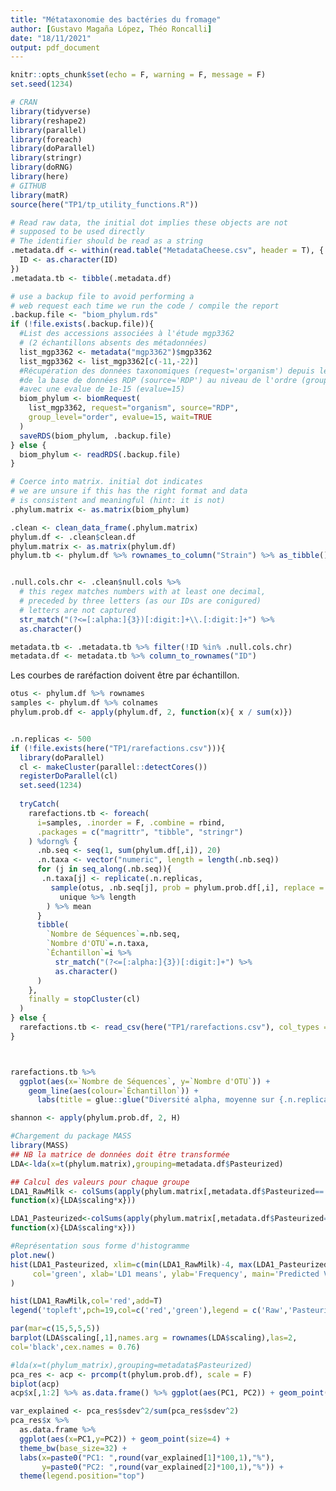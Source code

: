 ```yaml
---
title: "Métataxonomie des bactéries du fromage"
author: [Gustavo Magaña López, Théo Roncalli]
date: "18/11/2021"
output: pdf_document
---
```


```r
knitr::opts_chunk$set(echo = F, warning = F, message = F)
set.seed(1234)
```

```r
# CRAN
library(tidyverse)
library(reshape2)
library(parallel)
library(foreach)
library(doParallel)
library(stringr)
library(doRNG)
library(here)
# GITHUB
library(matR)
source(here("TP1/tp_utility_functions.R"))
```

```r
# Read raw data, the initial dot implies these objects are not 
# supposed to be used directly
# The identifier should be read as a string 
.metadata.df <- within(read.table("MetadataCheese.csv", header = T), {
  ID <- as.character(ID)
})
.metadata.tb <- tibble(.metadata.df)

# use a backup file to avoid performing a 
# web request each time we run the code / compile the report
.backup.file <- "biom_phylum.rds"
if (!file.exists(.backup.file)){
  #List des accessions associées à l'étude mgp3362 
  # (2 échantillons absents des métadonnées)
  list_mgp3362 <- metadata("mgp3362")$mgp3362
  list_mgp3362 <- list_mgp3362[c(-11,-22)]
  #Récupération des données taxonomiques (request='organism') depuis les hits
  #de la base de données RDP (source='RDP') au niveau de l'ordre (group_level='order')
  #avec une evalue de 1e-15 (evalue=15)
  biom_phylum <- biomRequest(
    list_mgp3362, request="organism", source="RDP",
    group_level="order", evalue=15, wait=TRUE
  )
  saveRDS(biom_phylum, .backup.file)
} else {
  biom_phylum <- readRDS(.backup.file)
}

# Coerce into matrix. initial dot indicates 
# we are unsure if this has the right format and data
# is consistent and meaningful (hint: it is not)
.phylum.matrix <- as.matrix(biom_phylum)

.clean <- clean_data_frame(.phylum.matrix)
phylum.df <- .clean$clean.df
phylum.matrix <- as.matrix(phylum.df)
phylum.tb <- phylum.df %>% rownames_to_column("Strain") %>% as_tibble()


.null.cols.chr <- .clean$null.cols %>% 
  # this regex matches numbers with at least one decimal, 
  # preceded by three letters (as our IDs are conigured)
  # letters are not captured
  str_match("(?<=[:alpha:]{3})[:digit:]+\\.[:digit:]+") %>% 
  as.character()

metadata.tb <- .metadata.tb %>% filter(!ID %in% .null.cols.chr)
metadata.df <- metadata.tb %>% column_to_rownames("ID")
```


Les courbes de raréfaction doivent être par échantillon.

```r
otus <- phylum.df %>% rownames
samples <- phylum.df %>% colnames
phylum.prob.df <- apply(phylum.df, 2, function(x){ x / sum(x)})


.n.replicas <- 500
if (!file.exists(here("TP1/rarefactions.csv"))){
  library(doParallel)
  cl <- makeCluster(parallel::detectCores())
  registerDoParallel(cl)
  set.seed(1234)
  
  tryCatch(
    rarefactions.tb <- foreach(
      i=samples, .inorder = F, .combine = rbind, 
      .packages = c("magrittr", "tibble", "stringr")
    ) %dorng% {
      .nb.seq <- seq(1, sum(phylum.df[,i]), 20)
      .n.taxa <- vector("numeric", length = length(.nb.seq))
      for (j in seq_along(.nb.seq)){
       .n.taxa[j] <- replicate(.n.replicas, 
         sample(otus, .nb.seq[j], prob = phylum.prob.df[,i], replace = T) %>% 
           unique %>% length
        ) %>% mean
      }
      tibble(
        `Nombre de Séquences`=.nb.seq, 
        `Nombre d'OTU`=.n.taxa,
        `Échantillon`=i %>% 
          str_match("(?<=[:alpha:]{3})[:digit:]+") %>% 
          as.character()
      )
    }, 
    finally = stopCluster(cl)
  )
} else {
  rarefactions.tb <- read_csv(here("TP1/rarefactions.csv"), col_types = "nnc")
}



rarefactions.tb %>% 
  ggplot(aes(x=`Nombre de Séquences`, y=`Nombre d'OTU`)) +
    geom_line(aes(colour=`Échantillon`)) + 
      labs(title = glue::glue("Diversité alpha, moyenne sur {.n.replicas} répliques"))
```

```r

shannon <- apply(phylum.prob.df, 2, H)
```


```r
#Chargement du package MASS
library(MASS)
## NB la matrice de données doit être transformée
LDA<-lda(x=t(phylum.matrix),grouping=metadata.df$Pasteurized)

## Calcul des valeurs pour chaque groupe
LDA1_RawMilk <- colSums(apply(phylum.matrix[,metadata.df$Pasteurized=='N'],2,
function(x){LDA$scaling*x}))

LDA1_Pasteurized<-colSums(apply(phylum.matrix[,metadata.df$Pasteurized=='Y'],2,
function(x){LDA$scaling*x}))

#Représentation sous forme d'histogramme
plot.new()
hist(LDA1_Pasteurized, xlim=c(min(LDA1_RawMilk)-4, max(LDA1_Pasteurized)+1),
     col='green', xlab='LD1 means', ylab='Frequency', main='Predicted Values'
)

hist(LDA1_RawMilk,col='red',add=T)
legend('topleft',pch=19,col=c('red','green'),legend = c('Raw','Pasteurized'))

```


```r
par(mar=c(15,5,5,5))
barplot(LDA$scaling[,1],names.arg = rownames(LDA$scaling),las=2,
col='black',cex.names = 0.76)
```


```r
#lda(x=t(phylum_matrix),grouping=metadata$Pasteurized)
pca_res <- acp <- prcomp(t(phylum.prob.df), scale = F)
biplot(acp)
acp$x[,1:2] %>% as.data.frame() %>% ggplot(aes(PC1, PC2)) + geom_point()

var_explained <- pca_res$sdev^2/sum(pca_res$sdev^2)
pca_res$x %>% 
  as.data.frame %>%
  ggplot(aes(x=PC1,y=PC2)) + geom_point(size=4) +
  theme_bw(base_size=32) + 
  labs(x=paste0("PC1: ",round(var_explained[1]*100,1),"%"),
       y=paste0("PC2: ",round(var_explained[2]*100,1),"%")) +
  theme(legend.position="top")
```